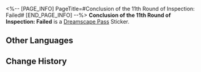 <%-- [PAGE_INFO]
PageTitle=#Conclusion of the 11th Round of Inspection: Failed#
[END_PAGE_INFO] --%>
{{Stub|Location information}}
{{Item Infobox
|id          = 223633
|image       = Dreamscape Pass Sticker Text.png{{subst:void|<!--$UPLOAD:<<SpriteOutput/TravelBrochure/StickFigures/TBComStickIcon.png>-<Dreamscape Pass Sticker Text.png>-<Item Icons>>-->}}
|type        = Dreamscape Pass Sticker
|type2       = Nobodys In the Big Dream Stickers
|invCategory = 
|rarity      = 4
|effect      = 
|description = Digital stickers that can be used to decorate the pages of the Dreamtour Handbook. They come in many different styles.
|source1     = [[Learn about the pessimistic side of Leo, head guard at Dewlight Pavilion]]
}}
{{Description|"Reason: Mr. Sunday vetoed the proposal to use fallen leaves instead of feathers for the visual effect iteration, requiring a reiteration of the plan."}}
'''Conclusion of the 11th Round of Inspection: Failed''' is a [[Dreamscape Pass]] Sticker.

==Other Languages==
{{Other Languages
|en   = Conclusion of the 11th Round of Inspection: Failed
|zhs  = 第11轮验收会议结论：不通过
|zht  = 第十一輪驗收會議結論：不通過
|ja   = 第11回検証会議の結論：不合格
|ko   = 제11차 검수 회의 결과: 불합격
|es   = Conclusión de la ronda 11 de inspección: Suspendido
|fr   = Conclusion de la 11ᵉ réunion&nbsp;: Non validé
|ru   = Заключение одиннадцатого тура проверки: не пройдена
|th   = ผลสรุปการประชุมเพื่อตรวจรับรอบที่ 11: ไม่ผ่าน
|vi   = Kết luận họp nghiệm thu lần 11: không đạt
|de   = Fazit der 11. Inspektionskonferenz: Abgelehnt
|id   = Kesimpulan Inspeksi Ronde 11: Tidak Lulus
|pt   = Conclusão da 11ª Rodada de Inspeções: Reprovado
}}

==Change History==
{{Change History|2.1}}